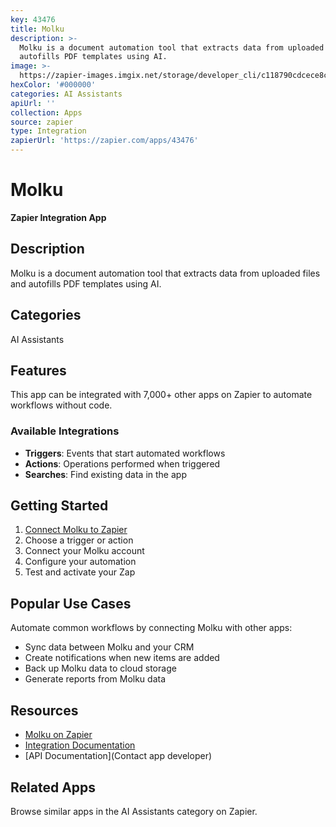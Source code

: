 ```yaml
---
key: 43476
title: Molku
description: >-
  Molku is a document automation tool that extracts data from uploaded files and
  autofills PDF templates using AI.
image: >-
  https://zapier-images.imgix.net/storage/developer_cli/c118790cdcece8cf50da0ea8ec45ed6b.png?auto=format%2Ccompress&ixlib=python-3.0.0&q=50
hexColor: '#000000'
categories: AI Assistants
apiUrl: ''
collection: Apps
source: zapier
type: Integration
zapierUrl: 'https://zapier.com/apps/43476'
---
```

# Molku

**Zapier Integration App**

## Description

Molku is a document automation tool that extracts data from uploaded files and autofills PDF templates using AI.

## Categories

AI Assistants

## Features

This app can be integrated with 7,000+ other apps on Zapier to automate workflows without code.

### Available Integrations

- **Triggers**: Events that start automated workflows
- **Actions**: Operations performed when triggered
- **Searches**: Find existing data in the app

## Getting Started

1. [Connect Molku to Zapier](https://zapier.com/apps/43476)
2. Choose a trigger or action
3. Connect your Molku account
4. Configure your automation
5. Test and activate your Zap

## Popular Use Cases

Automate common workflows by connecting Molku with other apps:

- Sync data between Molku and your CRM
- Create notifications when new items are added
- Back up Molku data to cloud storage
- Generate reports from Molku data

## Resources

- [Molku on Zapier](https://zapier.com/apps/43476)
- [Integration Documentation](https://zapier.com/apps/43476/integrations)
- [API Documentation](Contact app developer)

## Related Apps

Browse similar apps in the AI Assistants category on Zapier.
